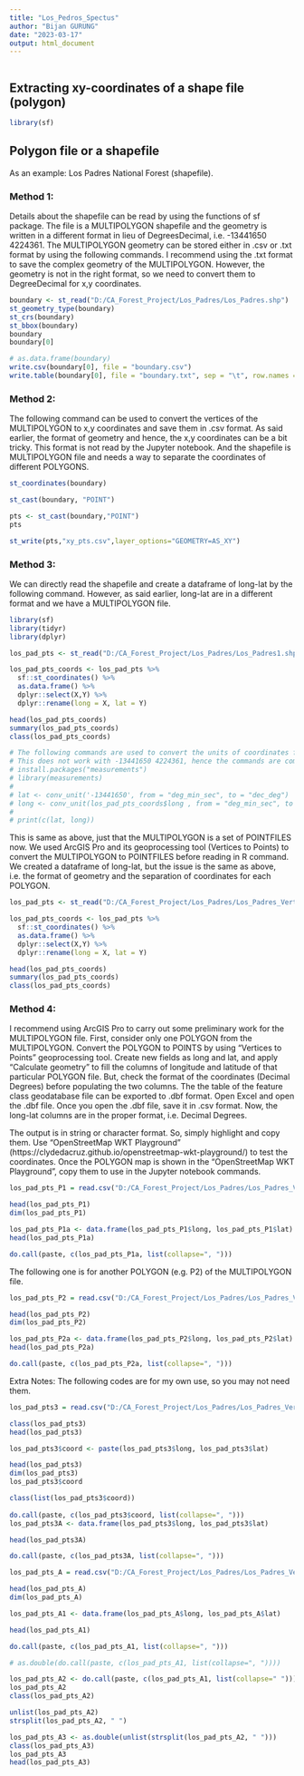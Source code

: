 ```yaml
---
title: "Los_Pedros_Spectus"
author: "Bijan GURUNG"
date: "2023-03-17"
output: html_document
---
```


```r
```

## Extracting xy-coordinates of a shape file (polygon)


```r
library(sf)
```

## Polygon file or a shapefile

As an example: Los Padres National Forest (shapefile). 

### Method 1: 
Details about the shapefile can be read by using the functions of sf package. The file is a MULTIPOLYGON shapefile and the geometry is written in a different format in lieu of DegreesDecimal, i.e. -13441650 4224361. The MULTIPOLYGON geometry can be stored either in .csv or .txt format by using the following commands. I recommend using the .txt format to save the complex geometry of the MULTIPOLYGON. However, the geometry is not in the right format, so we need to convert them to DegreeDecimal for x,y coordinates. 

```r
boundary <- st_read("D:/CA_Forest_Project/Los_Padres/Los_Padres.shp")
st_geometry_type(boundary)
st_crs(boundary)
st_bbox(boundary)
boundary
boundary[0]

# as.data.frame(boundary)
write.csv(boundary[0], file = "boundary.csv")
write.table(boundary[0], file = "boundary.txt", sep = "\t", row.names = FALSE)
```


### Method 2:
The following command can be used to convert the vertices of the MULTIPOLYGON to  x,y coordinates and save them in .csv format. As said earlier, the format of geometry and hence, the x,y coordinates can be a bit tricky. This format is not read by the Jupyter notebook. And the shapefile is MULTIPOLYGON file and needs a way to separate the coordinates of different POLYGONS. 

```r
st_coordinates(boundary)

st_cast(boundary, "POINT")

pts <- st_cast(boundary,"POINT")
pts

st_write(pts,"xy_pts.csv",layer_options="GEOMETRY=AS_XY")
```

### Method 3: 
We can directly read the shapefile and create a dataframe of long-lat by the following command. However, as said earlier, long-lat are in a different format and we have a MULTIPOLYGON file. 

```r
library(sf)
library(tidyr)
library(dplyr)

los_pad_pts <- st_read("D:/CA_Forest_Project/Los_Padres/Los_Padres1.shp")

los_pad_pts_coords <- los_pad_pts %>% 
  sf::st_coordinates() %>% 
  as.data.frame() %>% 
  dplyr::select(X,Y) %>% 
  dplyr::rename(long = X, lat = Y)

head(los_pad_pts_coords)
summary(los_pad_pts_coords)
class(los_pad_pts_coords)

# The following commands are used to convert the units of coordinates from deg_min_sec to dec_deg. 
# This does not work with -13441650 4224361, hence the commands are commented out. 
# install.packages("measurements") 
# library(measurements)
# 
# lat <- conv_unit('-13441650', from = "deg_min_sec", to = "dec_deg")
# long <- conv_unit(los_pad_pts_coords$long , from = "deg_min_sec", to = "dec_deg")
# 
# print(c(lat, long))
```

This is same as above, just that the MULTIPOLYGON is a set of POINTFILES now. We used ArcGIS Pro and its geoprocessing tool (Vertices to Points) to convert the MULTIPOLYGON to POINTFILES before reading in R command. We created a dataframe of long-lat, but the issue is the same as above, i.e. the format of geometry and the separation of coordinates for each POLYGON.
```r
los_pad_pts <- st_read("D:/CA_Forest_Project/Los_Padres/Los_Padres_VertToPts3.shp")

los_pad_pts_coords <- los_pad_pts %>% 
  sf::st_coordinates() %>% 
  as.data.frame() %>% 
  dplyr::select(X,Y) %>% 
  dplyr::rename(long = X, lat = Y)

head(los_pad_pts_coords)
summary(los_pad_pts_coords)
class(los_pad_pts_coords)
```


### Method 4:
I recommend using ArcGIS Pro to carry out some preliminary work for the MULTIPOLYGON file. First, consider only one POLYGON from the MULTIPOLYGON. Convert the POLYGON to POINTS by using "Vertices to Points" geoprocessing tool. Create new fields as long and lat, and apply "Calculate geometry" to fill the columns of longitude and latitude of that particular POLYGON file. But, check the format of the coordinates (Decimal Degrees) before populating the two columns. The the table of the feature class geodatabase file can be exported to .dbf format. Open Excel and open the .dbf file. Once you open the .dbf file, save it in .csv format. Now, the long-lat columns are in the proper format, i.e. Decimal Degrees. 

The output is in string or character format. So, simply highlight and copy them. Use "OpenStreetMap WKT Playground" (https://clydedacruz.github.io/openstreetmap-wkt-playground/) to test the coordinates. Once the POLYGON map is shown in the "OpenStreetMap WKT Playground", copy them to use in the Jupyter notebook commands.  
```r
los_pad_pts_P1 = read.csv("D:/CA_Forest_Project/Los_Padres/Los_Padres_VertToPts_P1_Table.csv")

head(los_pad_pts_P1)
dim(los_pad_pts_P1)

los_pad_pts_P1a <- data.frame(los_pad_pts_P1$long, los_pad_pts_P1$lat)
head(los_pad_pts_P1a)

do.call(paste, c(los_pad_pts_P1a, list(collapse=", ")))
```

The following one is for another POLYGON (e.g. P2) of the MULTIPOLYGON file. 
```r
los_pad_pts_P2 = read.csv("D:/CA_Forest_Project/Los_Padres/Los_Padres_VertToPts_P2_Table.csv")

head(los_pad_pts_P2)
dim(los_pad_pts_P2)

los_pad_pts_P2a <- data.frame(los_pad_pts_P2$long, los_pad_pts_P2$lat)
head(los_pad_pts_P2a)

do.call(paste, c(los_pad_pts_P2a, list(collapse=", ")))
```

Extra Notes: The following codes are for my own use, so you may not need them.
```r
los_pad_pts3 = read.csv("D:/CA_Forest_Project/Los_Padres/Los_Padres_VertToPts3_Table.csv")

class(los_pad_pts3)
head(los_pad_pts3)

los_pad_pts3$coord <- paste(los_pad_pts3$long, los_pad_pts3$lat)

head(los_pad_pts3)
dim(los_pad_pts3)
los_pad_pts3$coord

class(list(los_pad_pts3$coord))
      
do.call(paste, c(los_pad_pts3$coord, list(collapse=", ")))
los_pad_pts3A <- data.frame(los_pad_pts3$long, los_pad_pts3$lat)

head(los_pad_pts3A)

do.call(paste, c(los_pad_pts3A, list(collapse=", ")))

los_pad_pts_A = read.csv("D:/CA_Forest_Project/Los_Padres/Los_Padres_VerticesToPts_A_Table.csv")

head(los_pad_pts_A)
dim(los_pad_pts_A)

los_pad_pts_A1 <- data.frame(los_pad_pts_A$long, los_pad_pts_A$lat)

head(los_pad_pts_A1)

do.call(paste, c(los_pad_pts_A1, list(collapse=", ")))

# as.double(do.call(paste, c(los_pad_pts_A1, list(collapse=", "))))

los_pad_pts_A2 <- do.call(paste, c(los_pad_pts_A1, list(collapse=" ")))
los_pad_pts_A2
class(los_pad_pts_A2)

unlist(los_pad_pts_A2)
strsplit(los_pad_pts_A2, " ")

los_pad_pts_A3 <- as.double(unlist(strsplit(los_pad_pts_A2, " ")))
class(los_pad_pts_A3)
los_pad_pts_A3
head(los_pad_pts_A3)
```


